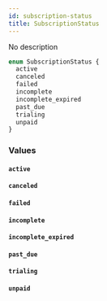 ```yaml
---
id: subscription-status
title: SubscriptionStatus
---
```


No description

```graphql
enum SubscriptionStatus {
  active
  canceled
  failed
  incomplete
  incomplete_expired
  past_due
  trialing
  unpaid
}
```

### Values

#### `active`

#### `canceled`

#### `failed`

#### `incomplete`

#### `incomplete_expired`

#### `past_due`

#### `trialing`

#### `unpaid`
